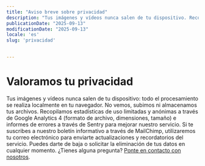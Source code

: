 ```yaml
---
title: "Aviso breve sobre privacidad"
description: "Tus imágenes y vídeos nunca salen de tu dispositivo. Recopilamos estadísticas de uso limitadas y anónimas a través de Google Analytics e informes de errores a través de Sentry."
publicationDate: "2025-09-13"
modificationDate: "2025-09-13"
locale: 'es'
slug: 'privacidad'
     

---
```


# Valoramos tu privacidad
Tus imágenes y vídeos nunca salen de tu dispositivo: todo el procesamiento se realiza localmente en tu navegador. No vemos, subimos ni almacenamos tus archivos.
Recopilamos estadísticas de uso limitadas y anónimas a través de Google Analytics 4 (formato de archivo, dimensiones, tamaño) e informes de errores a través de Sentry para mejorar nuestro servicio. Si te suscribes a nuestro boletín informativo a través de MailChimp, utilizaremos tu correo electrónico para enviarte actualizaciones y recordatorios del servicio. Puedes darte de baja o solicitar la eliminación de tus datos en cualquier momento.
¿Tienes alguna pregunta? [Ponte en contacto con nosotros](https://github.com/damiarita/slingsite/issues).